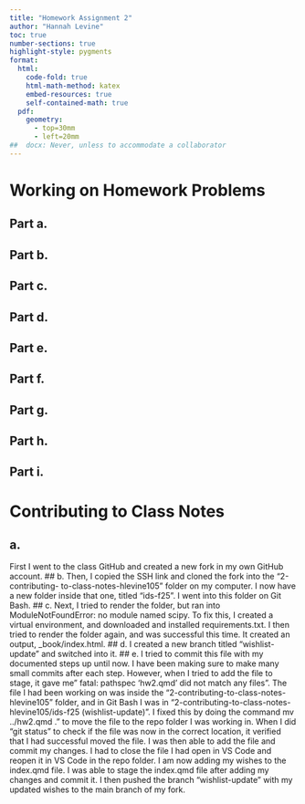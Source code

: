```yaml
---
title: "Homework Assignment 2"
author: "Hannah Levine"
toc: true
number-sections: true
highlight-style: pygments
format: 
  html: 
    code-fold: true
    html-math-method: katex
    embed-resources: true
    self-contained-math: true	
  pdf: 
    geometry: 
      - top=30mm
      - left=20mm
##  docx: Never, unless to accommodate a collaborator
---
```


# Working on Homework Problems

## Part a.

## Part b.

## Part c.

## Part d.

## Part e.

## Part f.

## Part g.

## Part h.

## Part i.

# Contributing to Class Notes
## a.
First I went to the class GitHub and created a new fork in my own 
GitHub account.
## b.
Then, I copied the SSH link and cloned the fork into the "2-contributing-
to-class-notes-hlevine105" folder on my computer. I now have a new folder 
inside that one, titled "ids-f25". I went into this folder on Git Bash.
## c.
Next, I tried to render the folder, but ran into ModuleNotFoundError:
no module named scipy. To fix this, I created a virtual environment, and
downloaded and installed requirements.txt. I then tried to render the folder again,
and was successful this time. It created an output, _book/index.html.
## d.
I created a new branch titled "wishlist-update" and switched into it.
## e.
I tried to commit this file with my documented steps up until now.
I have been making sure to make many small commits after each step. However,
when I tried to add the file to stage, it gave me" fatal: pathspec 'hw2.qmd' 
did not match any files". The file I had been working on was inside the 
"2-contributing-to-class-notes-hlevine105" folder, and in Git Bash I was in
"2-contributing-to-class-notes-hlevine105/ids-f25 (wishlist-update)". I fixed
this by doing the command mv ../hw2.qmd ." to move the file to the repo folder
I was working in. When I did "git status" to check if the file was now in the
correct location, it verified that I had successful moved the file. I was then able
to add the file and commit my changes. I had to close the file I had open in VS Code 
and reopen it in VS Code in the repo folder. I am now adding my wishes to the index.qmd file.
I was able to stage the index.qmd file after adding my changes and commit it. I then
pushed the branch "wishlist-update" with my updated wishes to the main branch of my fork.